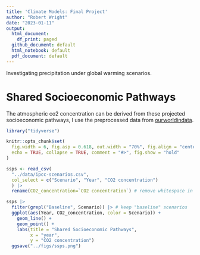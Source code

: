 ```yaml
---
title: 'Climate Models: Final Project'
author: "Robert Wright"
date: "2023-01-11"
output:
  html_document:
    df_print: paged
  github_document: default
  html_notebook: default
  pdf_document: default
---
```


Investigating precipitation under global warming scenarios.

# Shared Socioeconomic Pathways

The atmospheric co2 concentration can be derived from these projected socioeconomic pathways, I use the preprocessed data from [ourworldindata](https://ourworldindata.org/explorers/ipcc-scenarios?facet=none&Metric=Greenhouse+gas+concentrations&Sub-metric=Carbon+dioxide+%28CO%E2%82%82%29&Rate=Per+capita&Region=Global&country=SSP1+-+Baseline~SSP2+-+Baseline~SSP3+-+Baseline~SSP4+-+Baseline~SSP5+-+Baseline).

```r
library("tidyverse")

knitr::opts_chunk$set(
  fig.width = 6, fig.asp = 0.618, out.width = "70%", fig.align = "center",
  echo = TRUE, collapse = TRUE, comment = "#>", fig.show = "hold"
)
```


```r
ssps <- read_csv(
  "../data/ipcc-scenarios.csv",
  col_select = c("Scenario", "Year", "CO2 concentration")
  ) |> 
  rename(CO2_concentration=`CO2 concentration`) # remove whitespace in column label
```
```r
ssps |> 
  filter(grepl("Baseline", Scenario)) |> # keep "baseline" scenarios
  ggplot(aes(Year, CO2_concentration, color = Scenario)) +
    geom_line() +
    geom_point() +
    labs(title = "Shared Socioeconomic Pathways",
         x = "year",
         y = "CO2 concentration")
  ggsave("../figs/ssps.png")
```
